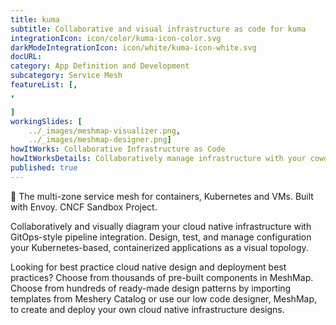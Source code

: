 ---title: kuma  subtitle: Collaborative and visual infrastructure as code for kumaintegrationIcon: icon/color/kuma-icon-color.svgdarkModeIntegrationIcon: icon/white/kuma-icon-white.svgdocURL: category: App Definition and Developmentsubcategory: Service MeshfeatureList: [,,]workingSlides: [    ../_images/meshmap-visualizer.png,    ../_images/meshmap-designer.png]howItWorks: Collaborative Infrastructure as CodehowItWorksDetails: Collaboratively manage infrastructure with your coworkers synchronously sharing the same designs.published: true---<p>    🐻 The multi-zone service mesh for containers, Kubernetes and VMs. Built with Envoy. CNCF Sandbox Project.</p><p>    Collaboratively and visually diagram your cloud native infrastructure with GitOps-style pipeline integration. Design, test, and manage configuration your Kubernetes-based, containerized applications as a visual topology.</p><p>    Looking for best practice cloud native design and deployment best practices? Choose from thousands of pre-built components in MeshMap. Choose from hundreds of ready-made design patterns by importing templates from Meshery Catalog or use our low code designer, MeshMap, to create and deploy your own cloud native infrastructure designs.</p>